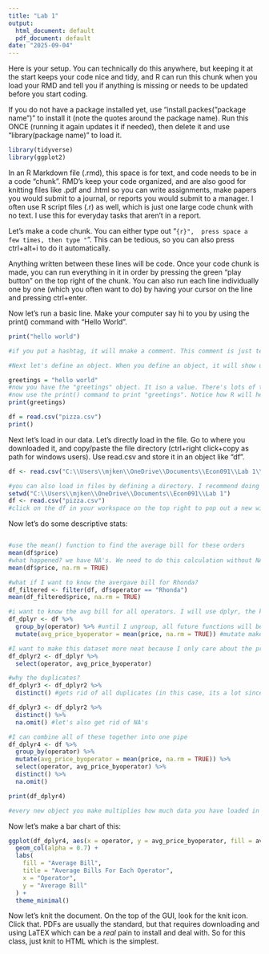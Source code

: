 ```yaml
---
title: "Lab 1"
output:
  html_document: default
  pdf_document: default
date: "2025-09-04"
---
```


Here is your setup. You can technically do this anywhere, but keeping it at the start keeps your code nice and tidy, and R can run this chunk when you load your RMD and tell you if anything is missing or needs to be updated before you start coding.

If you do not have a package installed yet, use "install.packes("package name")" to install it (note the quotes around the package name). Run this ONCE (running it again updates it if needed), then delete it and use "library(package name)" to load it. 
```r
library(tidyverse)
library(ggplot2)
```

In an R Markdown file (.rmd), this space is for text, and code needs to be in a code "chunk". RMD's keep your code organized, and are also good for knitting files like .pdf and .html so you can write assignments, make papers you would submit to a journal, or reports you would submit to a manager. I often use R script files (.r) as well, which is just one large code chunk with no text. I use this for everyday tasks that aren't in a report.

Let's make a code chunk. You can either type out "```{r}",  press space a few times, then type "```". This can be tedious, so you can also press ctrl+alt+i to do it automatically.

Anything written between these lines will be code. Once your code chunk is made, you can run everything in it in order by pressing the green "play button" on the top right of the chunk. You can also run each line individually one by one (which you often want to do) by having your cursor on the line and pressing ctrl+enter.

Now let's run a basic line. Make your computer say hi to you by using the print() command with "Hello World".
```r
print("hello world")

#if you put a hashtag, it will mnake a comment. This comment is just text, and won't interfere with your code. Its useful to make notes about what your lines of code do (super necessary when working in groups)

#Next let's define an object. When you define an object, it will show up in the top right of your screen under your "global environment"/"workspace".

greetings = "hello world"
#now you have the "greetings" object. It isn a value. There's lots of types of objects, like datasets (aka dataframes), lists, and even regression outputs/graphs
#now use the print() command to print "greetings". Notice how R will help you by filling in "greetings".
print(greetings)

df = read.csv("pizza.csv")
print()
```

Next let's load in our data. Let's directly load in the file. Go to where you downloaded it, and copy/paste the file directory (ctrl+right click+copy as path for windows users). Use read.csv and store it in an object like "df".
```r
df <- read.csv("C:\\Users\\mjken\\OneDrive\\Documents\\Econ091\\Lab 1\\pizza.csv")

#you can also load in files by defining a directory. I recommend doing this, that way you only have to type this long nasty file directory once, then you just need to name the files. It also makes anything you save go to this folder so you don't need to track it down. This is very good for working in groups, so everyone is using the same folder with the same data (like a OneDrive cloud folder).
setwd("C:\\Users\\mjken\\OneDrive\\Documents\\Econ091\\Lab 1")
df <- read.csv("pizza.csv")
#click on the df in your workspace on the top right to pop out a new window and view it

```

Now let's do some descriptive stats:


```r

```

```r
#use the mean() function to find the average bill for these orders
mean(df$price)
#what happened? we have NA's. We need to do this calculation without NA's
mean(df$price, na.rm = TRUE)

#what if I want to know the avergave bill for Rhonda?
df_filtered <- filter(df, df$operator == "Rhonda")
mean(df_filtered$price, na.rm = TRUE)

#i want to know the avg bill for all operators. I will use dplyr, the king of data manipulation/cleaning
df_dplyr <- df %>%
  group_by(operator) %>% #until I ungroup, all future functions will be done on each unique entry of Operator
  mutate(avg_price_byoperator = mean(price, na.rm = TRUE)) #mutate makes a new column

#I want to make this dataset more neat because I only care about the price and operator
df_dplyr2 <- df_dplyr %>%
  select(operator, avg_price_byoperator)

#why the duplicates?
df_dplyr3 <- df_dplyr2 %>%
  distinct() #gets rid of all duplicates (in this case, its a lot since it's only 2 columns)

df_dplyr3 <- df_dplyr2 %>%
  distinct() %>%
  na.omit() #let's also get rid of NA's

#I can combine all of these together into one pipe
df_dplyr4 <- df %>%
  group_by(operator) %>%
  mutate(avg_price_byoperator = mean(price, na.rm = TRUE)) %>%
  select(operator, avg_price_byoperator) %>%
  distinct() %>%
  na.omit()

print(df_dplyr4)

#every new object you make multiplies how much data you have loaded in your environment, be careful if you are working with big data and  small computer

```

Now let's make a bar chart of this:
```r
ggplot(df_dplyr4, aes(x = operator, y = avg_price_byoperator, fill = avg_price_byoperator)) +
  geom_col(alpha = 0.7) +
  labs(
    fill = "Average Bill",
    title = "Average Bills For Each Operator",
    x = "Operator",
    y = "Average Bill"
  ) +
  theme_minimal()

```

Now let's knit the document. On the top of the GUI, look for the knit icon. Click that. PDFs are usually the standard, but that requires downloading and using LaTEX which can be a *real* pain to install and deal with. So for this class, just knit to HTML which is the simplest.
